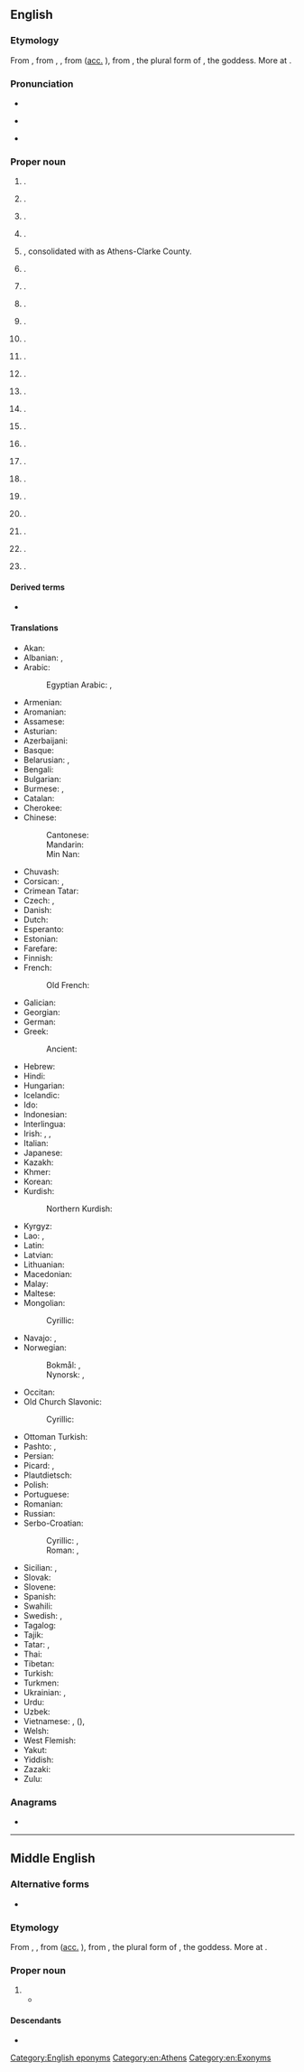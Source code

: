==English==
{{wikipedia}}

===Etymology===
From {{inh|en|enm|Athens}}, from {{der|en|fro|Athenes}}, {{m|fro|Atenes}}, from {{der|en|la|Athēnae|g=p}} ([[accusative|acc.]] {{m|la|Athēnās}}), from {{der|en|grc|Ἀθῆναι|g=p}}, the plural form of {{m|grc|Ἀθήνη||Athena}}, the goddess. More at {{l|en|Athena}}.

===Pronunciation===
* {{IPA|en|/ˈæθənz/}}
* {{sense|some US cities}} {{IPA|en|/ˈeɪθənz/}}
* {{audio|en|en-ca-Athens.opus|Audio (CA)}}

===Proper noun===
{{en-proper noun}}

# {{place|en|capital city|c/Greece}}.
# {{place|en|city/county seat|co/Limestone County|s/Alabama|c/USA}}.
# {{place|en|unincorporated community|co/Howard County|s/Arkansas|c/USA}}.
# {{place|en|large unincorporated community|co/Los Angeles County|s/California|c/USA}}.
# {{place|en|sizable city|s/Georgia|c/USA}}, consolidated with {{l|en|Clarke County}} as Athens-Clarke County.
# {{place|en|city|co/Menard County|s/Illinois}}.
# {{place|en|unincorporated community/and/hamlet|twp/Henry Township|co/Fulton County|s/Indiana|c/USA}}.
# {{place|en|small unincorporated village|outside of|city/Lexington|s/Kentucky|c/USA}}.
# {{place|en|village|par/Claiborne Parish|s/Louisiana}}.
# {{place|en|town|co/Somerset County|s/Maine}}.
# {{place|en|village|co/Calhoun County|s/Michigan}}.
# {{place|en|unincorporated community|co/Monroe County|s/Mississippi|c/USA}}.
# {{place|en|ghost town|co/Clark County|s/Missouri|c/USA}}.
# {{place|en|former mining settlement/and/ghost town|co/Nye County|s/Nevada|c/USA}}.
# {{place|en|town/and/village|co/Greene County|s/New York}}.
# {{place|en|city/county seat|co/Athens County|s/Ohio}}.
# {{place|en|township|p/Ontario|c/Canada}}.
# {{place|en|borough|co/Bradford County|s/Pennsylvania}}.
# {{place|en|city/county seat|co/McMinn County|s/Tennessee}}.
# {{place|en|city/county seat|co/Henderson County|s/Texas}}.
# {{place|en|town|co/Windham County|s/Vermont}}.
# {{place|en|town|co/Mercer County|s/West Virginia}}.
# {{place|en|village|co/Marathon County|s/Wisconsin}}.

====Derived terms====
* {{l|en|Athens County}}

====Translations====
{{trans-top|capital city of Greece}}
* Akan: {{t|ak|Atɛns}}
* Albanian: {{t+|sq|Athina|f}}, {{t|sq|Athinë|f}} {{qualifier|indefinite}}
* Arabic: {{t|ar|أَثِينَا|f}}
*: Egyptian Arabic: {{t|arz|اتينا|f|tr=ʾatīna}}, {{t|arz|اثينا|f|tr=ʾasīna}}
* Armenian: {{t+|hy|Աթենք}}
* Aromanian: {{t|rup|Athina|f}}
* Assamese: {{t|as|এথেঞ্চ}}
* Asturian: {{t+|ast|Atenes}}
* Azerbaijani: {{t+|az|Afina}}
* Basque: {{t+|eu|Atenas}}
* Belarusian: {{t|be|Афі́ны|f-p}}, {{t|be|Атэ́ны|f-p}} {{qualifier|Taraškevica}}
* Bengali: {{t|bn|অ্যাথেন্স}}
* Bulgarian: {{t|bg|Ати́на|f}}
* Burmese: {{t|my|[[အေသင်]][[မြို့]]}}, {{t|my|အေသင်}}
* Catalan: {{t|ca|Atenes|f}}
* Cherokee: {{t|chr|ᎡᏗᏂᏱ|tr=ediniyi}}
* Chinese:
*: Cantonese: {{t|yue|雅典|tr=ngaa5 din2}}
*: Mandarin: {{t+|cmn|雅典|tr=Yǎdiǎn}}
*: Min Nan: {{t|nan|雅典|tr=Ngá-tián / Ngée-tián}}
* Chuvash: {{t|cv|Афин}}
* Corsican: {{t|co|Atene|f}}, {{t|co|Ateni|f}}
* Crimean Tatar: {{t|crh|Atina}}
* Czech: {{t+|cs|Atény|f-p}}, {{t+|cs|Athény|f-p}}
* Danish: {{t|da|Athen}}
* Dutch: {{t+|nl|Athene|n}}
* Esperanto: {{t+|eo|Ateno}}
* Estonian: {{t+|et|Ateena}}
* Farefare: {{t|gur|Atena}}
* Finnish: {{t+|fi|Ateena}}
* French: {{t+|fr|Athènes|p}}
*: Old French: {{t|fro|Athenes}}
* Galician: {{t+|gl|Atenas}}
* Georgian: {{t|ka|ათენი}}
* German: {{t+|de|Athen|n}}
* Greek: {{t+|el|Αθήνα|f}}
*: Ancient: {{t|grc|Ἀθῆναι|f-p}}
* Hebrew: {{t+|he|אָתוּנָה|f|tr='atuná}}
* Hindi: {{t|hi|एथेंस|m}}
* Hungarian: {{t+|hu|Athén}}
* Icelandic: {{t+|is|Aþena|f}}
* Ido: {{t+|io|Athina}}
* Indonesian: {{t|id|Athena}}
* Interlingua: {{t+|ia|Athenas}}
* Irish: {{t|ga|Aithin|f|alt=An Aithin}}, {{t|ga|Ataen|f|alt=An Ataen}}, {{t|ga|Cathair na hAithne|f}}
* Italian: {{t+|it|Atene|f}}
* Japanese: {{t+|ja|アテネ|tr=Atene}}
* Kazakh: {{t|kk|Афина}}
* Khmer: {{t|km|អាថែនស៍}}
* Korean: {{t+|ko|^아테네}}
* Kurdish:
*: Northern Kurdish: {{t+|kmr|Atîna}}
{{trans-mid}}
* Kyrgyz: {{t|ky|Афины}}
* Lao: {{t|lo|ອາ​ແຕນ}}, {{t|lo|ເອເທນ}}
* Latin: {{t+|la|Athenae|f-p}}
* Latvian: {{t|lv|Atēnas|f-p}}
* Lithuanian: {{t|lt|Atėnai|m-p}}
* Macedonian: {{t+|mk|Атина|f}}
* Malay: {{t|ms|Athens}}
* Maltese: {{t|mt|Ateni}}
* Mongolian:
*: Cyrillic: {{t|mn|Афин}}
* Navajo: {{t|nv|Atʼéena}}, {{t|nv|Áthenz}}
* Norwegian:
*: Bokmål: {{t|nb|Aten}}, {{t|nb|Athen}}
*: Nynorsk: {{t|nn|Aten}}, {{t|nn|Athen}}
* Occitan: {{t|oc|Atenas}}
* Old Church Slavonic:
*: Cyrillic: {{t|cu|Аѳинꙑ|f}}
* Ottoman Turkish: {{t|ota|اتنه|tr=Atina}}
* Pashto: {{t|ps|آتن|m|tr=ātán}}, {{t|ps|اتن|m|tr=atán}}
* Persian: {{t+|fa|آتن|tr=âten}}
* Picard: {{t|pcd|Atènes|f}}, {{t|pcd|Atène|f}}
* Plautdietsch: {{t|pdt|Ateen|n}}
* Polish: {{t+|pl|Ateny|p}}
* Portuguese: {{t+|pt|Atenas|f}}
* Romanian: {{t+|ro|Atena|f}}
* Russian: {{t+|ru|Афи́ны|f-p}}
* Serbo-Croatian:
*: Cyrillic: {{t|sh|Ати́на|f}} {{q|Bosnia, Serbia}}, {{t|sh|Ате́на|f}} {{q|Bosnia, Croatia}}
*: Roman: {{t|sh|Atína|f}} {{q|Bosnia, Serbia}}, {{t+|sh|Aténa|f}} {{q|Bosnia, Croatia}}
* Sicilian: {{t|scn|Ateni|f}}, {{t|scn|Atini|f}}
* Slovak: {{t+|sk|Atény|f-p}}
* Slovene: {{t+|sl|Aténe|f-p}}
* Spanish: {{t+|es|Atenas|f-p}}
* Swahili: {{t|sw|Athene}}
* Swedish: {{t+|sv|Aten}}, {{t+|sv|Athen}}
* Tagalog: {{t+|tl|Atenas}}
* Tajik: {{t|tg|Афина}}
* Tatar: {{t|tt|Афина}}, {{t|tt|Афиннар}}
* Thai: {{t|th|เอเธนส์}}
* Tibetan: {{t|bo|ཨ་ཐེན}}
* Turkish: {{t+|tr|Atina}}
* Turkmen: {{t|tk|Atina}}
* Ukrainian: {{t+|uk|Афі́ни|f-p}}, {{t|uk|Ате́ни|f-p}}
* Urdu: {{t|ur|ایتھنز|m|tr=ethenz}}
* Uzbek: {{t|uz|Afina}}
* Vietnamese: {{t|vi|A-ten}}, {{t|vi|Nhã Điển}} ({{t|vi|雅典}}), {{t|vi|Á Thiên}}
* Welsh: {{t|cy|Athen}}
* West Flemish: {{t|vls|Athene|n}}
* Yakut: {{t|sah|Атина}}
* Yiddish: {{t|yi|אַטען|n}}
* Zazaki: {{qualifier|Southern Zazaki}} {{t|zza|Atêna}}
* Zulu: {{t|zu|e-Athene}}
{{trans-bottom}}

===Anagrams===
* {{anagrams|en|a=aehnst|Nathes|Sneath|hasten|snathe|sneath|thanes}}

[[Category:English eponyms]]
[[Category:en:Athens]]
[[Category:en:Exonyms]]

----

==Middle English==

===Alternative forms===
* {{alter|enm|Athenes}}

===Etymology===
From {{bor|enm|fro|Athenes}}, {{m|enm|Atenes}}, from {{der|enm|la|Athēnae|g=p}} ([[accusative|acc.]] {{m|la|Athēnās}}), from {{der|enm|grc|Ἀθῆναι|g=p}}, the plural form of {{m|grc|Ἀθήνη||Athena}}, the goddess. More at {{l|en|Athena}}.

===Proper noun===
{{enm-proper noun}}

# {{place|enm|capital city|c/Greece|t1=Athens}}
#* {{quote-book|enm|title=Lydg.TB (Aug A.4) 1.1752|year=c. 1425 (a. 1420)|passage=Þe grete worþi Dionisius, Whiche at '''Athens'''..Was called in scolis Aropagite [vr. the Ariapogite].}}

====Descendants====
* {{desc|en|Athens}}